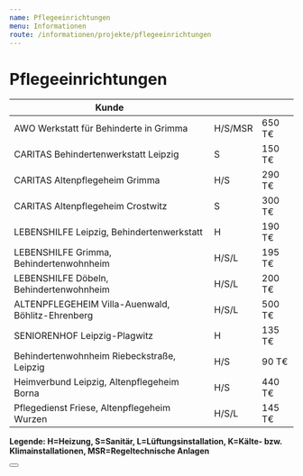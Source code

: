 ```yaml
---
name: Pflegeeinrichtungen
menu: Informationen
route: /informationen/projekte/pflegeeinrichtungen
---
```



# Pflegeeinrichtungen

| Kunde                                             |         |        |
| ------------------------------------------------- | ------- | ------ |
| AWO Werkstatt für Behinderte in Grimma            | H/S/MSR | 650 T€ |
| CARITAS Behindertenwerkstatt Leipzig              | S       | 150 T€ |
| CARITAS Altenpflegeheim Grimma                    | H/S     | 290 T€ |
| CARITAS Altenpflegeheim Crostwitz                 | S       | 300 T€ |
| LEBENSHILFE Leipzig, Behindertenwerkstatt         | H       | 190 T€ |
| LEBENSHILFE Grimma, Behindertenwohnheim           | H/S/L   | 195 T€ |
| LEBENSHILFE Döbeln, Behindertenwohnheim           | H/S/L   | 200 T€ |
| ALTENPFLEGEHEIM Villa-Auenwald, Böhlitz-Ehrenberg | H/S/L   | 500 T€ |
| SENIORENHOF Leipzig-Plagwitz                      | H       | 135 T€ |
| Behindertenwohnheim Riebeckstraße, Leipzig        | H/S     | 90 T€  |
| Heimverbund Leipzig, Altenpflegeheim Borna        | H/S     | 440 T€ |
| Pflegedienst Friese, Altenpflegeheim Wurzen       | H/S/L   | 145 T€ |

**Legende: H=Heizung, S=Sanitär, L=Lüftungsinstallation, K=Kälte- bzw. Klimainstallationen, MSR=Regeltechnische Anlagen**

<Button />
